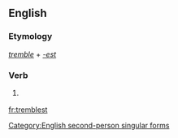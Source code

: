 ==English==

===Etymology===
''[[tremble]]'' + ''[[-est]]''

===Verb===
{{en-verb form}}

# {{archaic}} {{form of|Second-person singular simple present form|tremble}}

[[Category:English second-person singular forms]]

[[fr:tremblest]]